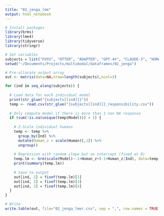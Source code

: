 ```yaml
---
title: "02_jenga_lme"
output: html_notebook
---
```


```r
# Install packages
library(brms)
library(lme4)
library(tidyverse)
library(stringr)

# Set variables
subjects = list("FUYU", "OTTER", "ADAPTER", "GPT-4V", "CLAUDE-3", "HUMAN")
setwd("~/Documents/Projects/multimodal/dataframes/02_jenga")

# Pre-allocate output array
out <- matrix(data=NA,nrow=length(subjects),ncol=3)
```

```r
for (ind in seq_along(subjects)) {
  
  # Load data for each individual model
  print(str_glue("{subjects[[ind]]}"))
  temp <- read.csv(str_glue("{subjects[[ind]]}_responsibility.csv"))
  
  # Only compute model if there is more than 1 non NA response
  if (sum(!is.na(unique(temp$Model))) > 1) {
    
    # Z-Scale individual humans
    temp <- temp %>%
      group_by(Ind) %>%
      mutate(Human_z = scale(Human)[,1]) %>%
      ungroup()
  
    # Regression with random slope but no intercept (fixed at 0)
    temp.lm <- brm(scale(Model)~-1+Human_z+(-1+Human_z|Ind), data=temp, iter=4000, control = list(adapt_delta = 0.95))
    print(summary(temp.lm))
    
    # Save to output
    out[ind, 1] = fixef(temp.lm)[1]
    out[ind, 2] = fixef(temp.lm)[3]
    out[ind, 3] = fixef(temp.lm)[4]
  }
}

# Write
write.table(out, file="02_jenga_lmer.csv", sep = ",", row.names = TRUE, col.names = TRUE)
```
